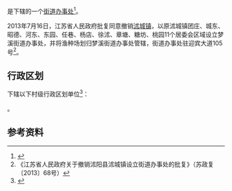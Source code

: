 {{中国乡级行政区|32/13/22/003/000}}

'''{{PAGENAMEBASE}}'''是{{PRC admin/fullname|32/13/22/003/000|3}}下辖的一个[[街道办事处|街道办事处]]<ref>{{PRC admin/ref sgc|{{PRC admin/parent|32/13/22/003/000}}}}</ref>。

2013年7月16日，江苏省人民政府批复同意撤销[[沭城镇|沭城镇]]，以原沭城镇团庄、城东、昭德、河东、东园、任巷、杨店、徐沭、章塘、糖坊、桃园11个居委会区域设立梦溪街道办事处，并将渔种场划归梦溪街道办事处管辖，街道办事处驻迎宾大道105号<ref>《江苏省人民政府关于撤销沭阳县沭城镇设立街道办事处的批复》（苏政复〔2013〕68号）</ref>。

== 行政区划 ==
{{PAGENAMEBASE}}下辖以下村级行政区划单位<ref>{{PRC admin/ref sgc|32/13/22/003/000}}</ref>：

{{PRC admin/children|32/13/22/003/000}}。

== 参考资料 ==
{{reflist}}

{{江苏行政区划小作品}}
{{PRC admin/navcat|32/13/22/003/000}}